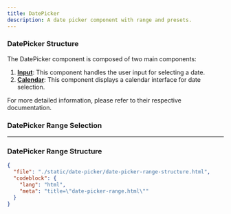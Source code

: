 ```yaml
---
title: DatePicker
description: A date picker component with range and presets.
---
```


<ComponentPreview className="items-start pt-20 min-h-[30rem]" src="/date-picker/date-picker" />

### DatePicker Structure

The DatePicker component is composed of two main components:

1. **[Input](/docs/components/input)**: This component handles the user input for selecting a date.
2. **[Calendar](/docs/components/calendar)**: This component displays a calendar interface for date selection.

For more detailed information, please refer to their respective documentation.

### DatePicker Range Selection

<ComponentPreview className="items-start pt-20 min-h-[37rem] sm:min-h-[30rem]" src="/date-picker/date-picker-range" />

---

### DatePicker Range Structure

```json doc-gen:file
{
  "file": "./static/date-picker/date-picker-range-structure.html",
  "codeblock": {
    "lang": "html",
    "meta": "title=\"date-picker-range.html\""
  }
}
```

